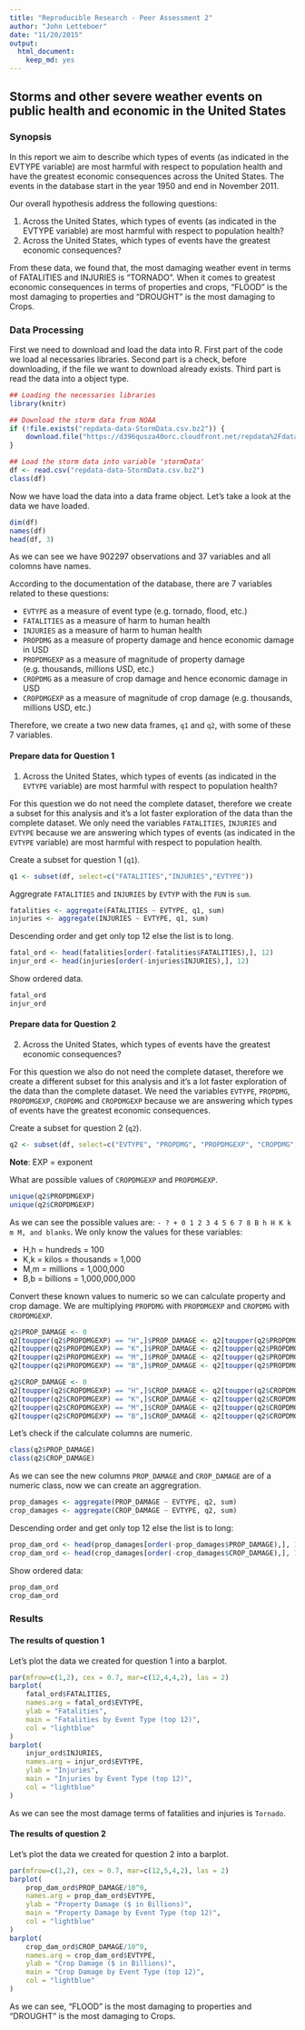 ```yaml
---
title: "Reproducible Research - Peer Assessment 2"
author: "John Letteboer"
date: "11/20/2015"
output: 
  html_document: 
    keep_md: yes
---
```


## Storms and other severe weather events on public health and economic in the United States

### Synopsis
In this report we aim to describe which types of events (as indicated in the EVTYPE variable) are most harmful with respect to population health and have the greatest economic consequences across the United States. The events in the database start in the year 1950 and end in November 2011.

Our overall hypothesis address the following questions:

1. Across the United States, which types of events (as indicated in the EVTYPE variable) are most harmful with respect to population health?
2. Across the United States, which types of events have the greatest economic consequences?

From these data, we found that, the most damaging weather event in terms of FATALITIES and INJURIES is "TORNADO". When it comes to greatest economic consequences in terms of properties and crops, "FLOOD" is the most damaging to properties and "DROUGHT" is the most damaging to Crops.

### Data Processing
First we need to download and load the data into R. First part of the code we load al necessaries libraries. Second part is a check, before downloading, if the file we want to download already exists. Third part is read the data into a object type.

```r
## Loading the necessaries libraries
library(knitr)

## Download the storm data from NOAA
if (!file.exists("repdata-data-StormData.csv.bz2")) {
    download.file("https://d396qusza40orc.cloudfront.net/repdata%2Fdata%2FStormData.csv.bz2", "repdata-data-StormData.csv.bz2", method="libcurl")
}

## Load the storm data into variable 'stormData'
df <- read.csv("repdata-data-StormData.csv.bz2")
class(df)
```

Now we have load the data into a data frame object. Let’s take a look at the data we have loaded.

```r
dim(df)
names(df)
head(df, 3)
```

As we can see we have 902297 observations and 37 variables and all colomns have names.

According to the documentation of the database, there are 7 variables related to these questions:

- `EVTYPE` as a measure of event type (e.g. tornado, flood, etc.)
- `FATALITIES` as a measure of harm to human health
- `INJURIES` as a measure of harm to human health
- `PROPDMG` as a measure of property damage and hence economic damage in USD
- `PROPDMGEXP` as a measure of magnitude of property damage (e.g. thousands, millions USD, etc.)
- `CROPDMG` as a measure of crop damage and hence economic damage in USD
- `CROPDMGEXP` as a measure of magnitude of crop damage (e.g. thousands, millions USD, etc.)

Therefore, we create a two new data frames, `q1` and `q2`, with some of these 7 variables.

#### Prepare data for Question 1
1. Across the United States, which types of events (as indicated in the `EVTYPE` variable) are most harmful with respect to population health?

For this question we do not need the complete dataset, therefore we create a subset for this analysis and it's a lot faster exploration of the data than the complete dataset. We only need the variables `FATALITIES`, `INJURIES` and `EVTYPE` because we are answering which types of events (as indicated in the `EVTYPE` variable) are most harmful with respect to population health.

Create a subset for question 1 (`q1`).
```r
q1 <- subset(df, select=c("FATALITIES","INJURIES","EVTYPE"))
```

Aggregrate `FATALITIES` and `INJURIES` by `EVTYP` with the `FUN` is `sum`.
```r
fatalities <- aggregate(FATALITIES ~ EVTYPE, q1, sum)
injuries <- aggregate(INJURIES ~ EVTYPE, q1, sum)
```

Descending order and get only top 12 else the list is to long.
```r
fatal_ord <- head(fatalities[order(-fatalities$FATALITIES),], 12)
injur_ord <- head(injuries[order(-injuries$INJURIES),], 12)
```

Show ordered data.
```r
fatal_ord
injur_ord
```

#### Prepare data for Question 2
2. Across the United States, which types of events have the greatest economic consequences?

For this question we also do not need the complete dataset, therefore we create a different subset for this analysis and it's a lot faster exploration of the data than the complete dataset. We need the variables `EVTYPE`, `PROPDMG`, `PROPDMGEXP`, `CROPDMG` and `CROPDMGEXP` because we are answering which types of events have the greatest economic consequences.

Create a subset for question 2 (`q2`).
```r
q2 <- subset(df, select=c("EVTYPE", "PROPDMG", "PROPDMGEXP", "CROPDMG", "CROPDMGEXP" ))
```

**Note**: EXP = exponent

What are possible values of `CROPDMGEXP` and `PROPDMGEXP`.
```r
unique(q2$PROPDMGEXP)
unique(q2$CROPDMGEXP)
```

As we can see the possible values are: `- ? + 0 1 2 3 4 5 6 7 8 B h H K k m M, and blanks`. We only know the values for these variables:

- H,h = hundreds = 100
- K,k = kilos = thousands = 1,000
- M,m = millions = 1,000,000
- B,b = billions = 1,000,000,000

Convert these known values to numeric so we can calculate property and crop damage. We are multiplying `PROPDMG` with `PROPDMGEXP` and `CROPDMG` with `CROPDMGEXP`.
```r
q2$PROP_DAMAGE <- 0
q2[toupper(q2$PROPDMGEXP) == "H",]$PROP_DAMAGE <- q2[toupper(q2$PROPDMGEXP) == "H",]$PROPDMG * 10^2
q2[toupper(q2$PROPDMGEXP) == "K",]$PROP_DAMAGE <- q2[toupper(q2$PROPDMGEXP) == "K",]$PROPDMG * 10^3
q2[toupper(q2$PROPDMGEXP) == "M",]$PROP_DAMAGE <- q2[toupper(q2$PROPDMGEXP) == "M",]$PROPDMG * 10^6
q2[toupper(q2$PROPDMGEXP) == "B",]$PROP_DAMAGE <- q2[toupper(q2$PROPDMGEXP) == "B",]$PROPDMG * 10^9

q2$CROP_DAMAGE <- 0
q2[toupper(q2$CROPDMGEXP) == "H",]$CROP_DAMAGE <- q2[toupper(q2$CROPDMGEXP) == "H",]$CROPDMG * 10^2
q2[toupper(q2$CROPDMGEXP) == "K",]$CROP_DAMAGE <- q2[toupper(q2$CROPDMGEXP) == "K",]$CROPDMG * 10^3
q2[toupper(q2$CROPDMGEXP) == "M",]$CROP_DAMAGE <- q2[toupper(q2$CROPDMGEXP) == "M",]$CROPDMG * 10^6
q2[toupper(q2$CROPDMGEXP) == "B",]$CROP_DAMAGE <- q2[toupper(q2$CROPDMGEXP) == "B",]$CROPDMG * 10^9
```

Let's check if the calculate columns are numeric.
```r
class(q2$PROP_DAMAGE)
class(q2$CROP_DAMAGE)
```

As we can see the new columns `PROP_DAMAGE` and `CROP_DAMAGE` are of a numeric class, now we can create an aggregration.
```r
prop_damages <- aggregate(PROP_DAMAGE ~ EVTYPE, q2, sum)
crop_damages <- aggregate(CROP_DAMAGE ~ EVTYPE, q2, sum)
```

Descending order and get only top 12 else the list is to long:
```r
prop_dam_ord <- head(prop_damages[order(-prop_damages$PROP_DAMAGE),], 12)
crop_dam_ord <- head(crop_damages[order(-crop_damages$CROP_DAMAGE),], 12)
```

Show ordered data:
```r
prop_dam_ord
crop_dam_ord
```

### Results 

#### The results of question 1

Let's plot the data we created for question 1 into a barplot.
```r
par(mfrow=c(1,2), cex = 0.7, mar=c(12,4,4,2), las = 2)
barplot(
    fatal_ord$FATALITIES,
    names.arg = fatal_ord$EVTYPE,
    ylab = "Fatalities",
    main = "Fatalities by Event Type (top 12)",
    col = "lightblue"
)
barplot(
    injur_ord$INJURIES,
    names.arg = injur_ord$EVTYPE,
    ylab = "Injuries",
    main = "Injuries by Event Type (top 12)",
    col = "lightblue"
)
```

As we can see the most damage terms of fatalities and injuries is `Tornado`.

#### The results of question 2

Let's plot the data we created for question 2 into a barplot.

```r
par(mfrow=c(1,2), cex = 0.7, mar=c(12,5,4,2), las = 2)
barplot(
    prop_dam_ord$PROP_DAMAGE/10^9,
    names.arg = prop_dam_ord$EVTYPE,
    ylab = "Property Damage ($ in Billions)",
    main = "Property Damage by Event Type (top 12)",
    col = "lightblue"
)
barplot(
    crop_dam_ord$CROP_DAMAGE/10^9,
    names.arg = crop_dam_ord$EVTYPE,
    ylab = "Crop Damage ($ in Billions)",
    main = "Crop Damage by Event Type (top 12)",
    col = "lightblue"
)
```

As we can see, "FLOOD" is the most damaging to properties and "DROUGHT" is the most damaging to Crops.